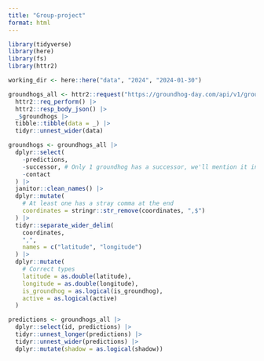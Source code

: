 ```yaml
---
title: "Group-project"
format: html
---
```


```r
library(tidyverse)
library(here)
library(fs)
library(httr2)

working_dir <- here::here("data", "2024", "2024-01-30")

groundhogs_all <- httr2::request("https://groundhog-day.com/api/v1/groundhogs/") |> 
  httr2::req_perform() |> 
  httr2::resp_body_json() |> 
  _$groundhogs |> 
  tibble::tibble(data = _) |> 
  tidyr::unnest_wider(data)

groundhogs <- groundhogs_all |> 
  dplyr::select(
    -predictions,
    -successor, # Only 1 groundhog has a successor, we'll mention it in the post.
    -contact
  ) |> 
  janitor::clean_names() |> 
  dplyr::mutate(
    # At least one has a stray comma at the end
    coordinates = stringr::str_remove(coordinates, ",$")
  ) |> 
  tidyr::separate_wider_delim(
    coordinates,
    ",",
    names = c("latitude", "longitude")
  ) |> 
  dplyr::mutate(
    # Correct types
    latitude = as.double(latitude),
    longitude = as.double(longitude),
    is_groundhog = as.logical(is_groundhog),
    active = as.logical(active)
  )

predictions <- groundhogs_all |> 
  dplyr::select(id, predictions) |> 
  tidyr::unnest_longer(predictions) |> 
  tidyr::unnest_wider(predictions) |> 
  dplyr::mutate(shadow = as.logical(shadow))





```


